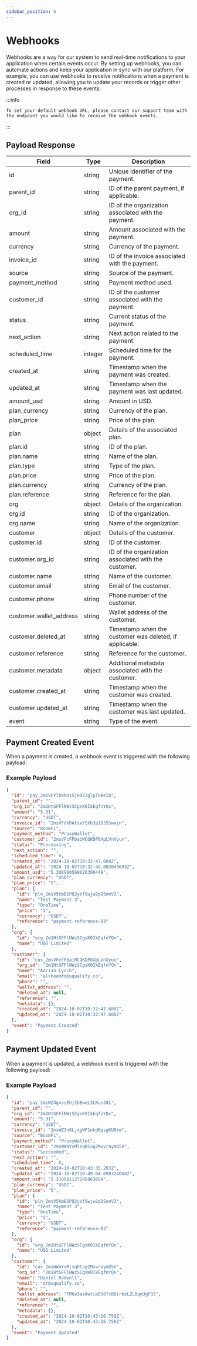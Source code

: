 ```yaml
---
sidebar_position: 6
---
```


# Webhooks

Webhooks are a way for our system to send real-time notifications to your application when certain events occur. By setting up webhooks, you can automate actions and keep your application in sync with our platform. For example, you can use webhooks to receive notifications when a payment is created or updated, allowing you to update your records or trigger other processes in response to these events.

:::info

    To set your default webhook URL, please contact our support team with the endpoint you would like to receive the webhook events.

:::

## Payload Response

| Field                   | Type    | Description                                             |
| ----------------------- | ------- | ------------------------------------------------------- |
| id                      | string  | Unique identifier of the payment.                       |
| parent_id               | string  | ID of the parent payment, if applicable.                |
| org_id                  | string  | ID of the organization associated with the payment.     |
| amount                  | string  | Amount associated with the payment.                     |
| currency                | string  | Currency of the payment.                                |
| invoice_id              | string  | ID of the invoice associated with the payment.          |
| source                  | string  | Source of the payment.                                  |
| payment_method          | string  | Payment method used.                                    |
| customer_id             | string  | ID of the customer associated with the payment.         |
| status                  | string  | Current status of the payment.                          |
| next_action             | string  | Next action related to the payment.                     |
| scheduled_time          | integer | Scheduled time for the payment.                         |
| created_at              | string  | Timestamp when the payment was created.                 |
| updated_at              | string  | Timestamp when the payment was last updated.            |
| amount_usd              | string  | Amount in USD.                                          |
| plan_currency           | string  | Currency of the plan.                                   |
| plan_price              | string  | Price of the plan.                                      |
| plan                    | object  | Details of the associated plan.                         |
| plan.id                 | string  | ID of the plan.                                         |
| plan.name               | string  | Name of the plan.                                       |
| plan.type               | string  | Type of the plan.                                       |
| plan.price              | string  | Price of the plan.                                      |
| plan.currency           | string  | Currency of the plan.                                   |
| plan.reference          | string  | Reference for the plan.                                 |
| org                     | object  | Details of the organization.                            |
| org.id                  | string  | ID of the organization.                                 |
| org.name                | string  | Name of the organization.                               |
| customer                | object  | Details of the customer.                                |
| customer.id             | string  | ID of the customer.                                     |
| customer.org_id         | string  | ID of the organization associated with the customer.    |
| customer.name           | string  | Name of the customer.                                   |
| customer.email          | string  | Email of the customer.                                  |
| customer.phone          | string  | Phone number of the customer.                           |
| customer.wallet_address | string  | Wallet address of the customer.                         |
| customer.deleted_at     | string  | Timestamp when the customer was deleted, if applicable. |
| customer.reference      | string  | Reference for the customer.                             |
| customer.metadata       | object  | Additional metadata associated with the customer.       |
| customer.created_at     | string  | Timestamp when the customer was created.                |
| customer.updated_at     | string  | Timestamp when the customer was last updated.           |
| event                   | string  | Type of the event.                                      |

## Payment Created Event

When a payment is created, a webhook event is triggered with the following payload:

### Example Payload

```json
{
  "id": "pay_2msVFYlhbbHs5j0dZ2glpTHAeIO",
  "parent_id": "",
  "org_id": "2m1HtGFFlNWzSCgsK0IkEqfnYQx",
  "amount": "5.31",
  "currency": "USDT",
  "invoice_id": "2msVFdhDAtseYSXbJpIDJ5Swajn",
  "source": "BoomFi",
  "payment_method": "ProxyWallet",
  "customer_id": "2msVFcFPbaiMCQKDP8XpLVnXyuv",
  "status": "Processing",
  "next_action": "",
  "scheduled_time": 0,
  "created_at": "2024-10-02T10:32:47.684Z",
  "updated_at": "2024-10-02T10:32:48.002043693Z",
  "amount_usd": "5.308990560620399448",
  "plan_currency": "USDT",
  "plan_price": "5",
  "plan": {
    "id": "pln_2msV5KmB1PQ2yVfSwjw2pDSnmV2",
    "name": "Test Payment 3",
    "type": "OneTime",
    "price": "5",
    "currency": "USDT",
    "reference": "payment-reference-03"
  },
  "org": {
    "id": "org_2m1HtGFFlNWzSCgsK0IkEqfnYQx",
    "name": "UQG Limited"
  },
  "customer": {
    "id": "cus_2msVFcFPbaiMCQKDP8XpLVnXyuv",
    "org_id": "2m1HtGFFlNWzSCgsK0IkEqfnYQx",
    "name": "Adrian Lynch",
    "email": "al+boomfo@uqualify.co",
    "phone": "",
    "wallet_address": "",
    "deleted_at": null,
    "reference": "",
    "metadata": {},
    "created_at": "2024-10-02T10:32:47.688Z",
    "updated_at": "2024-10-02T10:32:47.688Z"
  },
  "event": "Payment.Created"
}
```

## Payment Updated Event

When a payment is updated, a webhook event is triggered with the following payload:

### Example Payload

```json
{
  "id": "pay_2msWZ4gvssEUjIbEweL3LKunJ8L",
  "parent_id": "",
  "org_id": "2m1HtGFFlNWzSCgsK0IkEqfnYQx",
  "amount": "5.31",
  "currency": "USDT",
  "invoice_id": "2msWZ3nGLjxgWP1nkd0qsgKU6km",
  "source": "BoomFi",
  "payment_method": "ProxyWallet",
  "customer_id": "2msWWaYvMlsqRCugZMxvraymU5V",
  "status": "Succeeded",
  "next_action": "",
  "scheduled_time": 0,
  "created_at": "2024-10-02T10:43:35.293Z",
  "updated_at": "2024-10-02T10:49:04.098324068Z",
  "amount_usd": "5.310581127205863654",
  "plan_currency": "USDT",
  "plan_price": "5",
  "plan": {
    "id": "pln_2msV5KmB1PQ2yVfSwjw2pDSnmV2",
    "name": "Test Payment 3",
    "type": "OneTime",
    "price": "5",
    "currency": "USDT",
    "reference": "payment-reference-03"
  },
  "org": {
    "id": "org_2m1HtGFFlNWzSCgsK0IkEqfnYQx",
    "name": "UQG Limited"
  },
  "customer": {
    "id": "cus_2msWWaYvMlsqRCugZMxvraymU5V",
    "org_id": "2m1HtGFFlNWzSCgsK0IkEqfnYQx",
    "name": "Daniel Rodwell",
    "email": "dr@uqualify.co",
    "phone": "",
    "wallet_address": "TM6w3asAwtipDS6TcB8irboLZLBqm3gFG5",
    "deleted_at": null,
    "reference": "",
    "metadata": {},
    "created_at": "2024-10-02T10:43:16.759Z",
    "updated_at": "2024-10-02T10:43:16.759Z"
  },
  "event": "Payment.Updated"
}
```
